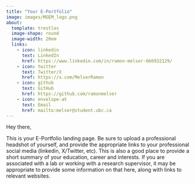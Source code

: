 ```yaml
---
title: "Your E-Portfolio"
image: images/MGEM_logo.png
about:
  template: trestles
  image-shape: round
  image-width: 20em
  links: 
    - icon: linkedin
      text: LinkedIn
      href: https://www.linkedin.com/in/ramon-melser-666932129/
    - icon: twitter
      text: Twitter/X
      href: https://x.com/MelserRamon
    - icon: github
      text: GitHub
      href: https://github.com/ramonmelser
    - icon: envelope-at
      text: Email
      href: mailto:melser@student.ubc.ca
---
```


Hey there,

This is your E-Portfolio landing page. Be sure to upload a professional headshot of yourself, and provide the appropriate links to your professional social media (linkedin, X/Twitter, etc). This is also a good place to provide a short summary of your education, career and interests. If you are associated with a lab or working with a research supervisor, it may be appropriate to provide some information on that here, along with links to relevant websites. 
